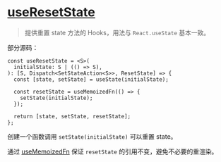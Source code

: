 # [useResetState](https://ahooks.js.org/zh-CN/hooks/use-reset-state)

> 提供重置 state 方法的 Hooks，用法与 `React.useState` 基本一致。

部分源码：

```tsx
const useResetState = <S>(
  initialState: S | (() => S),
): [S, Dispatch<SetStateAction<S>>, ResetState] => {
  const [state, setState] = useState(initialState);

  const resetState = useMemoizedFn(() => {
    setState(initialState);
  });

  return [state, setState, resetState];
};
```

创建一个函数调用 `setState(initialState)` 可以重置 state。

通过 [useMemoizedFn](./use-memoized-fn.md) 保证 `resetState` 的引用不变，避免不必要的重渲染。
